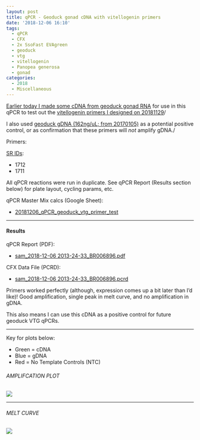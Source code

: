 ```yaml
---
layout: post
title: qPCR - Geoduck gonad cDNA with vitellogenin primers
date: '2018-12-06 16:10'
tags:
  - qPCR
  - CFX
  - 2x SsoFast EVAgreen
  - geoduck
  - vtg
  - vitellogenin
  - Panopea generosa
  - gonad
categories:
  - 2018
  - Miscellaneous
---
```

[Earlier today I made some cDNA from geoduck gonad RNA](https://robertslab.github.io/sams-notebook/posts/2018/2018-12-06-Reverse-Transcription-Geoduck-gonad-RNA-pool/) for use in this qPCR to test out the [vitellogenin primers I designed on 20181129](https://robertslab.github.io/sams-notebook/2018/11/29/Primer-Design-Geoduck-Vitellogenin-using-Primer3/)/

I also used [geoduck gDNA (162ng/uL; from 20170105)](https://robertslab.github.io/sams-notebook/posts/2017/2017-01-05-dna-isolation-geoduck-gdna-for-illumina-initiated-sequencing-project/) as a potential positive control, or as confirmation that these primers will _not_ amplify gDNA./

Primers:

[SR IDs](https://docs.google.com/spreadsheets/d/14m2kkFhxcoKWWIGoAD_7VOVsAg9wilME2UcSLqfnqLI/edit?usp=sharing&authkey=CP736rQK):

- 1712
- 1711

All qPCR reactions were run in duplicate. See qPCR Report (Results section below) for plate layout, cycling params, etc.

qPCR Master Mix calcs (Google Sheet):

- [20181206_qPCR_geoduck_vtg_primer_test](https://docs.google.com/spreadsheets/d/1xhNOLrTybRBcK-kXmFfpXkq1kCTxmJVB7OnvSaQ4vfI/edit?usp=sharing)

---

#### Results

qPCR Report (PDF):

- [sam_2018-12-06 2013-24-33_BR006896.pdf](http://owl.fish.washington.edu/Athaliana/qPCR_data/qPCR_reports/sam_2018-12-06%2013-24-33_BR006896.pdf)

CFX Data File (PCRD):

- [sam_2018-12-06 2013-24-33_BR006896.pcrd](http://owl.fish.washington.edu/scaphapoda/qPCR_data/cfx_connect_data/sam_2018-12-06%2013-24-33_BR006896.pcrd)

Primers worked perfectly (although, expression comes up a bit later than I'd like)! Good amplification, single peak in melt curve, and no amplification in gDNA.

This also means I can use this cDNA as a positive control for future geoduck VTG qPCRs.

---

Key for plots below:

- Green = cDNA
- Blue = gDNA
- Red = No Template Controls (NTC)

###### AMPLIFCATION PLOT

![](http://owl.fish.washington.edu/Athaliana/qPCR_data/sam_2018-12-06_13-24-33_amp_plots.png)

---

###### MELT CURVE

![](http://owl.fish.washington.edu/Athaliana/qPCR_data/sam_2018-12-06_13-24-33_melt_plots.png)
